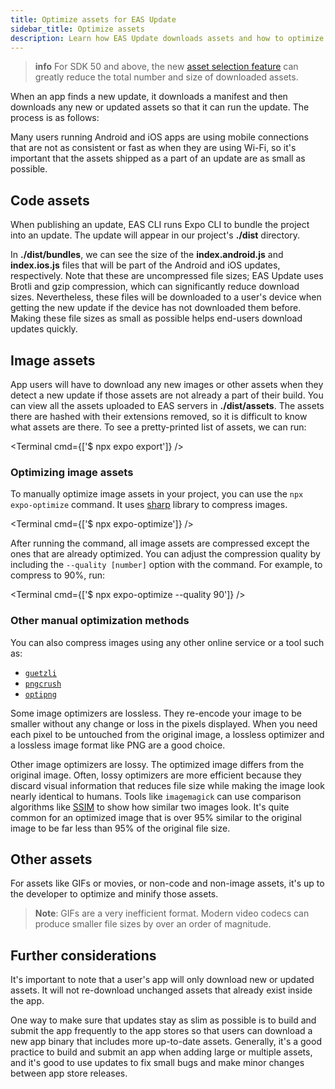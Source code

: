 ```yaml
---
title: Optimize assets for EAS Update
sidebar_title: Optimize assets
description: Learn how EAS Update downloads assets and how to optimize them for download size.
---
```



> **info** For SDK 50 and above, the new [asset selection feature](/eas-update/asset-selection) can greatly reduce the total number and size of downloaded assets.

When an app finds a new update, it downloads a manifest and then downloads any new or updated assets so that it can run the update. The process is as follows:

<ImageSpotlight alt="Update download timeline" src="/static/images/eas-update/process.png" />

Many users running Android and iOS apps are using mobile connections that are not as consistent or fast as when they are using Wi-Fi, so it's important that the assets shipped as a part of an update are as small as possible.

## Code assets

When publishing an update, EAS CLI runs Expo CLI to bundle the project into an update. The update will appear in our project's **./dist** directory.

In **./dist/bundles**, we can see the size of the **index.android.js** and **index.ios.js** files that will be part of the Android and iOS updates, respectively. Note that these are uncompressed file sizes; EAS Update uses Brotli and gzip compression, which can significantly reduce download sizes. Nevertheless, these files will be downloaded to a user's device when getting the new update if the device has not downloaded them before. Making these file sizes as small as possible helps end-users download updates quickly.

## Image assets

App users will have to download any new images or other assets when they detect a new update if those assets are not already a part of their build. You can view all the assets uploaded to EAS servers in **./dist/assets**. The assets there are hashed with their extensions removed, so it is difficult to know what assets are there. To see a pretty-printed list of assets, we can run:

<Terminal cmd={['$ npx expo export']} />

### Optimizing image assets

To manually optimize image assets in your project, you can use the `npx expo-optimize` command. It uses [sharp](https://sharp.pixelplumbing.com/) library to compress images.

<Terminal cmd={['$ npx expo-optimize']} />

After running the command, all image assets are compressed except the ones that are already optimized. You can adjust the compression quality by including the `--quality [number]` option with the command. For example, to compress to 90%, run:

<Terminal cmd={['$ npx expo-optimize --quality 90']} />

### Other manual optimization methods

You can also compress images using any other online service or a tool such as:

- [`guetzli`](https://github.com/google/guetzli)
- [`pngcrush`](https://pmt.sourceforge.io/pngcrush/)
- [`optipng`](http://optipng.sourceforge.net/)

Some image optimizers are lossless. They re-encode your image to be smaller without any change or loss in the pixels displayed. When you need each pixel to be untouched from the original image, a lossless optimizer and a lossless image format like PNG are a good choice.

Other image optimizers are lossy. The optimized image differs from the original image. Often, lossy optimizers are more efficient because they discard visual information that reduces file size while making the image look nearly identical to humans. Tools like `imagemagick` can use comparison algorithms like [SSIM](https://en.wikipedia.org/wiki/Structural_similarity) to show how similar two images look. It's quite common for an optimized image that is over 95% similar to the original image to be far less than 95% of the original file size.

## Other assets

For assets like GIFs or movies, or non-code and non-image assets, it's up to the developer to optimize and minify those assets.

> **Note**: GIFs are a very inefficient format. Modern video codecs can produce smaller file sizes by over an order of magnitude.

## Further considerations

It's important to note that a user's app will only download new or updated assets. It will not re-download unchanged assets that already exist inside the app.

One way to make sure that updates stay as slim as possible is to build and submit the app frequently to the app stores so that users can download a new app binary that includes more up-to-date assets. Generally, it's a good practice to build and submit an app when adding large or multiple assets, and it's good to use updates to fix small bugs and make minor changes between app store releases.
